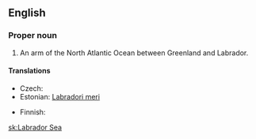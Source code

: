 ==English==

===Proper noun===
{{en-proper noun}}

# An arm of the North Atlantic Ocean between Greenland and Labrador.

====Translations====
{{trans-top|arm of the Atlantic}}
* Czech: {{t+|cs|Labradorské moře|n}}
* Estonian: [[Labradori meri]]
{{trans-mid}}
* Finnish: {{t-|fi|Labradorinmeri}}
{{trans-bottom}}

[[sk:Labrador Sea]]